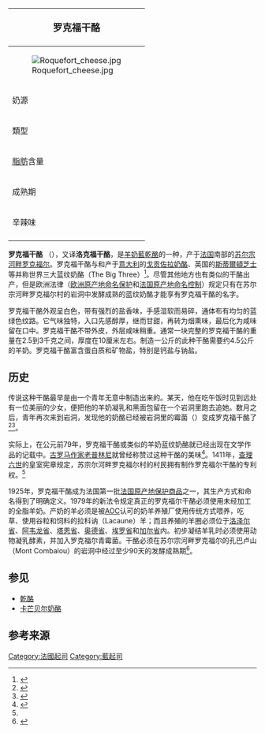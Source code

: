 {{noteTA
|G1=Food
|1=zh-cn:蓝纹奶酪;zh-hant:藍乾酪;zh-hk:藍芝士;zh-tw:藍起司;zh-mo:藍芝士;
}}
{| class="infobox bordered" style="align: right; width: 20em; font-size: 90%; text-align: left; float: right;" cellpadding="3"
|-
! colspan=2 bgcolor="#FFCCAA" style="font-size: 120%; text-align: center;" |'''罗克福干酪'''
|-----
|colspan=2|[[File:Roquefort_cheese.jpg|center]]
|-----
| 奶源|| [[羊奶|羊奶]]
|-----
| 類型 ||半硬質
|-----
| [[脂肪|脂肪]]含量 ||
|-----
| 成熟期 ||
|-----
| 辛辣味 ||
|-
|}
'''罗克福干酪''' （{{lang-fr|le Roquefort}}），又译'''洛克福干酪'''，是[[羊奶|羊奶]][[藍乾酪|藍乾酪]]的一种，产于[[法国|法国]]南部的[[苏尔宗河畔罗克福尔|苏尔宗河畔罗克福尔]]。罗克福干酪与和产于[[意大利|意大利]]的[[戈贡佐拉奶酪|戈贡佐拉奶酪]]、英国的[[斯蒂爾頓芝士|斯蒂爾頓芝士]]等并称世界三大蓝纹奶酪（The Big Three）<ref>{{cite web|url=http://www.thenibble.com/reviews/main/cheese/cheese2/glossary2.asp|title=Cheese Glossary |accessdate=2009-07-17}}</ref>。尽管其他地方也有类似的干酪出产，但是欧洲法律（[[欧洲原产地命名保护|欧洲原产地命名保护]]和[[法国原产地命名控制|法国原产地命名控制]]）规定只有在苏尔宗河畔罗克福尔村的岩洞中发酵成熟的蓝纹奶酪才能享有罗克福干酪的名字。

罗克福干酪外观呈白色，带有强烈的盐香味，手感湿软而易碎，通体布有均匀的蓝绿色纹路。它气味独特，入口先感醇厚，继而甘甜，再转为烟熏味，最后化为咸味留在口中。罗克福干酪不带外皮，外层咸味稍重。通常一块完整的罗克福干酪的重量在2.5到3千克之间，厚度在10厘米左右。制造一公斤的此种干酪需要约4.5公斤的羊奶。罗克福干酪富含蛋白质和矿物盐，特别是钙盐与钠盐。

==历史==
传说这种干酪最早是由一个青年无意中制造出来的。某天，他在吃午饭时见到远处有一位美丽的少女，便把他的羊奶凝乳和黑面包留在一个岩洞里跑去追她。数月之后，青年再次来到岩洞，发现他的奶酪已经被岩洞里的霉菌（{{link-en|罗克福尔青霉菌|Penicillium roqueforti}}）变成罗克福干酪了<ref>{{cite web|url=http://query.nytimes.com/gst/fullpage.html?res=9D06EFDA143BF930A15755C0A964948260&sec=health|title=Blue-veined Cheeses : The expanding choices|publisher=[[纽约时报|纽约时报]]|date=June 23, 1982}}</ref><ref name=bw>{{cite web|url=http://www.businessweek.com/magazine/content/01_53/b3764082.htm|title=Something is rotten in Roquefort|publisher=[[商业周刊|商业周刊]]|date=December 31, 2001}}</ref>。

实际上，在公元前79年，罗克福干酪或类似的羊奶蓝纹奶酪就已经出现在文学作品的记载中。[[古罗马|古罗马]][[作家|作家]][[老普林尼|老普林尼]]就曾经称赞过这种干酪的美味<ref name=masui>{{cite book  | last = Masui | first = Kazuko
  | coauthors = Tomoko Yamada
  | title = French Cheeses
  | url = https://archive.org/details/frenchcheeses0000masu | publisher = [[Dorling_Kindersley|Dorling Kindersley]]wpwpdkpoamINCNLNASKLDJVBHJGKJAJHVFYUKAD VFAJDFG
  |date=1996  | pages = [https://archive.org/details/frenchcheeses0000masu/page/178 178]
  | isbn = 0-7513-0896-X }}</ref>。1411年，[[查理六世_(法兰西)|查理六世]]的皇室宪章规定，苏宗尔河畔罗克福尔村的村民拥有制作罗克福尔干酪的专利权。<ref name=masui/> 

1925年，罗克福干酪成为法国第一批[[法国原产地命名控制|法国原产地保护商品]]之一，其生产方式和命名得到了明确定义。1979年的新法令规定真正的罗克福尔干酪必须使用未经加工的全脂羊奶。产奶的羊必须是被[[法国原产地命名控制|AOC]]认可的奶羊养殖厂使用传统方式喂养，吃草、使用谷粒和饲料的拉科讷（Lacaune）羊；而且养殖的羊圈必须位于[[洛泽尔省|洛泽尔省]]、[[阿韦龙省|阿韦龙省]]、[[塔恩省|塔恩省]]、[[奥德省|奥德省]]、[[埃罗省|埃罗省]]和[[加尔省|加尔省]]内。初步凝结羊乳时必须使用动物凝乳酵素，并加入罗克福尔青霉菌。干酪必须在苏尔宗河畔罗克福尔的孔巴卢山（Mont Combalou）的岩洞中经过至少90天的发酵成熟期<ref>{{cite web|url=http://www.glulu.com/cate/messages.asp?articleid=884&dalei=2|title=法国 罗克福尔羊奶蓝霉奶酪（干酪）|accessdate=2009-07-16}}{{dead link|date=2018年1月 |bot=InternetArchiveBot |fix-attempted=yes }}</ref>。

==参见==
*[[乾酪|乾酪]]
*[[卡芒贝尔奶酪|卡芒贝尔奶酪]]

==参考来源==
<references/>
{{Commonscat|Roquefort (cheese)|罗克福干酪}}
{{Blue cheeses}}
[[Category:法國起司|Category:法國起司]]
[[Category:藍起司|Category:藍起司]]
